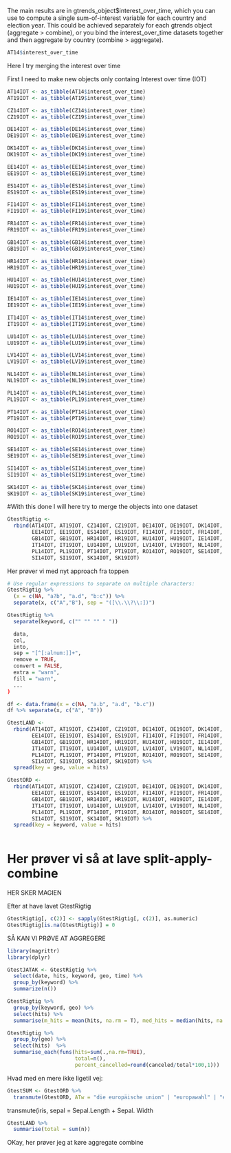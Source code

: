 The main results are in gtrends_object$interest_over_time, which you can use to compute a single sum-of-interest variable for each country and election year. This could be achieved separately for each gtrends object (aggregate > combine), or you bind the interest_over_time datasets together and then aggregate by country (combine > aggregate).

```r
AT14$interest_over_time
```

Here I try merging the interest over time 

First I need to make new objects only containg Interest over time (IOT)

```r
AT14IOT <- as_tibble(AT14$interest_over_time)
AT19IOT <- as_tibble(AT19$interest_over_time)

CZ14IOT <- as_tibble(CZ14$interest_over_time)
CZ19IOT <- as_tibble(CZ19$interest_over_time)

DE14IOT <- as_tibble(DE14$interest_over_time)
DE19IOT <- as_tibble(DE19$interest_over_time)

DK14IOT <- as_tibble(DK14$interest_over_time)
DK19IOT <- as_tibble(DK19$interest_over_time)

EE14IOT <- as_tibble(EE14$interest_over_time)
EE19IOT <- as_tibble(EE19$interest_over_time)

ES14IOT <- as_tibble(ES14$interest_over_time)
ES19IOT <- as_tibble(ES19$interest_over_time)

FI14IOT <- as_tibble(FI14$interest_over_time)
FI19IOT <- as_tibble(FI19$interest_over_time)

FR14IOT <- as_tibble(FR14$interest_over_time)
FR19IOT <- as_tibble(FR19$interest_over_time)

GB14IOT <- as_tibble(GB14$interest_over_time)
GB19IOT <- as_tibble(GB19$interest_over_time)

HR14IOT <- as_tibble(HR14$interest_over_time)
HR19IOT <- as_tibble(HR19$interest_over_time)

HU14IOT <- as_tibble(HU14$interest_over_time)
HU19IOT <- as_tibble(HU19$interest_over_time)

IE14IOT <- as_tibble(IE14$interest_over_time)
IE19IOT <- as_tibble(IE19$interest_over_time)

IT14IOT <- as_tibble(IT14$interest_over_time)
IT19IOT <- as_tibble(IT19$interest_over_time)

LU14IOT <- as_tibble(LU14$interest_over_time)
LU19IOT <- as_tibble(LU19$interest_over_time)

LV14IOT <- as_tibble(LV14$interest_over_time)
LV19IOT <- as_tibble(LV19$interest_over_time)

NL14IOT <- as_tibble(NL14$interest_over_time)
NL19IOT <- as_tibble(NL19$interest_over_time)

PL14IOT <- as_tibble(PL14$interest_over_time)
PL19IOT <- as_tibble(PL19$interest_over_time)

PT14IOT <- as_tibble(PT14$interest_over_time)
PT19IOT <- as_tibble(PT19$interest_over_time)

RO14IOT <- as_tibble(RO14$interest_over_time)
RO19IOT <- as_tibble(RO19$interest_over_time)

SE14IOT <- as_tibble(SE14$interest_over_time)
SE19IOT <- as_tibble(SE19$interest_over_time)

SI14IOT <- as_tibble(SI14$interest_over_time)
SI19IOT <- as_tibble(SI19$interest_over_time)

SK14IOT <- as_tibble(SK14$interest_over_time)
SK19IOT <- as_tibble(SK19$interest_over_time)
```


#With this done I will here try to merge the objects into one dataset


```r
GtestRigtig <- 
  rbind(AT14IOT, AT19IOT, CZ14IOT, CZ19IOT, DE14IOT, DE19IOT, DK14IOT, DK19IOT, 
        EE14IOT, EE19IOT, ES14IOT, ES19IOT, FI14IOT, FI19IOT, FR14IOT, FR19IOT, 
        GB14IOT, GB19IOT, HR14IOT, HR19IOT, HU14IOT, HU19IOT, IE14IOT, IE19IOT, 
        IT14IOT, IT19IOT, LU14IOT, LU19IOT, LV14IOT, LV19IOT, NL14IOT, NL19IOT,
        PL14IOT, PL19IOT, PT14IOT, PT19IOT, RO14IOT, RO19IOT, SE14IOT, SE19IOT, 
        SI14IOT, SI19IOT, SK14IOT, SK19IOT)
```


Her prøver vi med nyt approach fra toppen

```r
# Use regular expressions to separate on multiple characters:
GtestRigtig %>% 
  (x = c(NA, "a?b", "a.d", "b:c")) %>% 
  separate(x, c("A","B"), sep = "([\\.\\?\\:])")

GtestRigtig %>% 
  separate(keyword, c("" "" "" " "))

  data,
  col,
  into,
  sep = "[^[:alnum:]]+",
  remove = TRUE,
  convert = FALSE,
  extra = "warn",
  fill = "warn",
  ...
)

df <- data.frame(x = c(NA, "a.b", "a.d", "b.c"))
df %>% separate(x, c("A", "B"))
```



```r
GtestLAND <- 
  rbind(AT14IOT, AT19IOT, CZ14IOT, CZ19IOT, DE14IOT, DE19IOT, DK14IOT, DK19IOT, 
        EE14IOT, EE19IOT, ES14IOT, ES19IOT, FI14IOT, FI19IOT, FR14IOT, FR19IOT, 
        GB14IOT, GB19IOT, HR14IOT, HR19IOT, HU14IOT, HU19IOT, IE14IOT, IE19IOT, 
        IT14IOT, IT19IOT, LU14IOT, LU19IOT, LV14IOT, LV19IOT, NL14IOT, NL19IOT,
        PL14IOT, PL19IOT, PT14IOT, PT19IOT, RO14IOT, RO19IOT, SE14IOT, SE19IOT, 
        SI14IOT, SI19IOT, SK14IOT, SK19IOT) %>% 
  spread(key = geo, value = hits)
```


```r
GtestORD <- 
  rbind(AT14IOT, AT19IOT, CZ14IOT, CZ19IOT, DE14IOT, DE19IOT, DK14IOT, DK19IOT, 
        EE14IOT, EE19IOT, ES14IOT, ES19IOT, FI14IOT, FI19IOT, FR14IOT, FR19IOT, 
        GB14IOT, GB19IOT, HR14IOT, HR19IOT, HU14IOT, HU19IOT, IE14IOT, IE19IOT, 
        IT14IOT, IT19IOT, LU14IOT, LU19IOT, LV14IOT, LV19IOT, NL14IOT, NL19IOT,
        PL14IOT, PL19IOT, PT14IOT, PT19IOT, RO14IOT, RO19IOT, SE14IOT, SE19IOT, 
        SI14IOT, SI19IOT, SK14IOT, SK19IOT) %>% 
  spread(key = keyword, value = hits)
  
```




# Her prøver vi så at lave split-apply-combine


HER SKER MAGIEN

Efter at have lavet GtestRigtig

```r
GtestRigtig[, c(2)] <- sapply(GtestRigtig[, c(2)], as.numeric)
GtestRigtig[is.na(GtestRigtig)] = 0

```


SÅ KAN VI PRØVE AT AGGREGERE

```r
library(magrittr)
library(dplyr)
```



```r
GtestJATAK <- GtestRigtig %>%
  select(date, hits, keyword, geo, time) %>% 
  group_by(keyword) %>% 
  summarize(n())

```



```r
GtestRigtig %>% 
  group_by(keyword, geo) %>% 
  select(hits) %>% 
  summarise(m_hits = mean(hits, na.rm = T), med_hits = median(hits, na.rm = T), v_hits = var(hits, na.rm = T))
```




```r
GtestRigtig %>% 
  group_by(geo) %>% 
  select(hits)  %>% 
  summarise_each(funs(hits=sum(.,na.rm=TRUE),
                      total=n(), 
                      percent_cancelled=round(canceled/total*100,1)))
```



Hvad med en mere ikke ligetil vej:
```r
GtestSUM <- GtestORD %>%
  transmute(GtestORD, ATw = "die europäische union" | "europawahl" | "europäisches parlament")

```

transmute(iris, sepal = Sepal.Length + Sepal. Width



```r
GtestLAND %>% 
  summarise(total = sum(n))
```


OKay, her prøver jeg at køre aggregate combine
